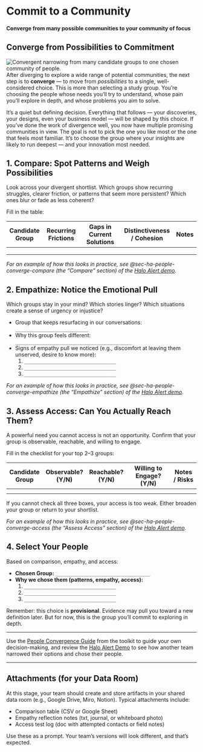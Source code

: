 # Commit to a Community {#sec-converge-people-chapter}

#### Converge from many possible communities to your community of focus {.subtitle}


## Converge from Possibilities to Commitment {.unnumbered}

![Convergent narrowing from many candidate groups to one chosen community of people.](images/212_people_converge.svg){.wrapfig_right_25}
After diverging to explore a wide range of potential communities, the next step is to **converge** — to move from *possibilities* to a single, well-considered choice. This is more than selecting a study group. You’re choosing the people whose needs you’ll try to understand, whose pain you’ll explore in depth, and whose problems you aim to solve.

It’s a quiet but defining decision. Everything that follows — your discoveries, your designs, even your business model — will be shaped by this choice. If you’ve done the work of divergence well, you now have multiple promising communities in view. The goal is not to pick the one you like most or the one that feels most familiar. It’s to choose the group where your insights are likely to run deepest — and your innovation most needed.


## 1. Compare: Spot Patterns and Weigh Possibilities

::: {.callout-tip title="Prompt"}
Look across your divergent shortlist. Which groups show recurring struggles, clearer friction, or patterns that seem more persistent? Which ones blur or fade as less coherent?  
:::

Fill in the table:

| Candidate Group | Recurring Frictions | Gaps in Current Solutions | Distinctiveness / Cohesion | Notes |
|-----------------|---------------------|---------------------------|----------------------------|-------|
|                 |                     |                           |                            |       |
|                 |                     |                           |                            |       |
|                 |                     |                           |                            |       |

*For an example of how this looks in practice, see @sec-ha-people-converge-compare (the “Compare” section) of the [Halo Alert demo](demo/exp-02-converge-worksheet.qmd).*

## 2. Empathize: Notice the Emotional Pull

::: {.callout-tip title="Prompt"}
Which groups stay in your mind? Which stories linger? Which situations create a sense of urgency or injustice?  
:::


- Group that keeps resurfacing in our conversations: `___________________________`
- Why this group feels different: `___________________________________________`
- Signs of empathy pull we noticed (e.g., discomfort at leaving them unserved, desire to know more):  
  1. `__________________________________`
  2. `__________________________________`
  3. `__________________________________`

<!--  USING CSS - not quite working but not bad - more flexible than `___`
- Group that keeps resurfacing: <span class="blank blank-medium"></span>  
- Why this group feels different: <span class="blank blank-long"></span>  
- Notes: <span class="blank blank-long blank-fill"></span>  
- Thin light line: <span class="blank blank-short blank-light"></span>
- Brand-colored line: <span class="blank blank-medium blank-brand"></span>
-->

*For an example of how this looks in practice, see @sec-ha-people-converge-empathize (the “Empathize” section) of the [Halo Alert demo](demo/exp-02-converge-worksheet.qmd).*

## 3. Assess Access: Can You Actually Reach Them?

::: {.callout-tip title="Prompt"}
A powerful need you cannot access is not an opportunity. Confirm that your group is observable, reachable, and willing to engage.  
:::

Fill in the checklist for your top 2–3 groups:

| Candidate Group | Observable? (Y/N) | Reachable? (Y/N) | Willing to Engage? (Y/N) | Notes / Risks |
|-----------------|-------------------|------------------|--------------------------|---------------|
|                 |                   |                  |                          |               |
|                 |                   |                  |                          |               |

If you cannot check all three boxes, your access is too weak. Either broaden your group or return to your shortlist.

*For an example of how this looks in practice, see @sec-ha-people-converge-access (the “Assess Access” section) of the [Halo Alert demo](demo/exp-02-converge-worksheet.qmd).*

## 4. Select Your People

Based on comparison, empathy, and access:

- **Chosen Group:** `___________________________________`
- **Why we chose them (patterns, empathy, access):**  
  1. `__________________________________`
  2. `__________________________________`
  3. `__________________________________`

Remember: this choice is **provisional**. Evidence may pull you toward a new definition later. But for now, this is the group you’ll commit to exploring in depth.

---

Use the [People Convergence Guide](toolkit/People_Converge_Guide.qmd) from the toolkit to guide your own decision-making, and review the [Halo Alert Demo](demo/exp-02-converge-worksheet.qmd) to see how another team narrowed their options and chose their people.

---

## Attachments (for your Data Room)

At this stage, your team should create and store artifacts in your shared data room (e.g., Google Drive, Miro, Notion). Typical attachments include:

- Comparison table (CSV or Google Sheet)  
- Empathy reflection notes (txt, journal, or whiteboard photo)  
- Access test log (doc with attempted contacts or field notes)  

Use these as a prompt. Your team’s versions will look different, and that’s expected.

